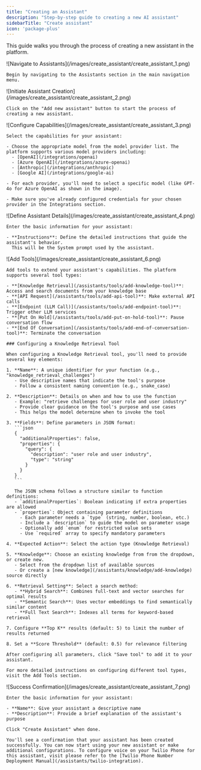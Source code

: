 ```yaml
---
title: "Creating an Assistant"
description: "Step-by-step guide to creating a new AI assistant"
sidebarTitle: "Create assistant"
icon: 'package-plus'
---
```


This guide walks you through the process of creating a new assistant in the platform.

<Steps>
  <Step title="Navigate to Assistants">
    ![Navigate to Assistants](/images/create_assistant/create_assistant_1.png)

    Begin by navigating to the Assistants section in the main navigation menu.

  </Step>

  <Step title="Initiate Assistant Creation">
    ![Initiate Assistant Creation](/images/create_assistant/create_assistant_2.png)

    Click on the "Add new assistant" button to start the process of creating a new assistant.

  </Step>

  <Step title="Configure Capabilities">
    ![Configure Capabilities](/images/create_assistant/create_assistant_3.png)

    Select the capabilities for your assistant:

    - Choose the appropriate model from the model provider list. The platform supports various model providers including:
      - [OpenAI](/integrations/openai)
      - [Azure OpenAI](/integrations/azure-openai)
      - [Anthropic](/integrations/anthropic)
      - [Google AI](/integrations/google-ai)
    
    - For each provider, you'll need to select a specific model (like GPT-4o for Azure OpenAI as shown in the image).
    
    - Make sure you've already configured credentials for your chosen provider in the Integrations section.

  </Step>

  <Step title="Define Assistant Details">
    ![Define Assistant Details](/images/create_assistant/create_assistant_4.png)

    Enter the basic information for your assistant:

    - **Instructions**: Define the detailed instructions that guide the assistant's behavior.
      This will be the System prompt used by the assistant.

  </Step>

  <Step title="Add Tools">
    ![Add Tools](/images/create_assistant/create_assistant_6.png)

    Add tools to extend your assistant's capabilities. The platform supports several tool types:
    
    - **[Knowledge Retrieval](/assistants/tools/add-knowledge-tool)**: Access and search documents from your knowledge base
    - **[API Request](/assistants/tools/add-api-tool)**: Make external API calls
    - **[Endpoint (LLM Call)](/assistants/tools/add-endpoint-tool)**: Trigger other LLM services
    - **[Put On Hold](/assistants/tools/add-put-on-hold-tool)**: Pause conversation flow
    - **[End Of Conversation](/assistants/tools/add-end-of-conversation-tool)**: Terminate the conversation

    ### Configuring a Knowledge Retrieval Tool

    When configuring a Knowledge Retrieval tool, you'll need to provide several key elements:
    
    1. **Name**: A unique identifier for your function (e.g., "knowledge_retrieval_challenges")
       - Use descriptive names that indicate the tool's purpose
       - Follow a consistent naming convention (e.g., snake_case)
    
    2. **Description**: Details on when and how to use the function
       - Example: "retrieve challenges for user role and user industry"
       - Provide clear guidance on the tool's purpose and use cases
       - This helps the model determine when to invoke the tool
    
    3. **Fields**: Define parameters in JSON format:
       ```json
       {
         "additionalProperties": false,
         "properties": {
           "query": {
             "description": "user role and user industry",
             "type": "string"
           }
         }
       }
       ```
       
       The JSON schema follows a structure similar to function definitions:
       - `additionalProperties`: Boolean indicating if extra properties are allowed
       - `properties`: Object containing parameter definitions
         - Each parameter needs a `type` (string, number, boolean, etc.)
         - Include a `description` to guide the model on parameter usage
         - Optionally add `enum` for restricted value sets
         - Use `required` array to specify mandatory parameters
    
    4. **Expected Action**: Select the action type (Knowledge Retrieval)
    
    5. **Knowledge**: Choose an existing knowledge from from the dropdown, or create new.
       - Select from the dropdown list of available sources
       - Or create a [new knowledge](/assistants/knowledge/add-knowledge)  source directly

    6. **Retrieval Setting**: Select a search method:
       - **Hybrid Search**: Combines full-text and vector searches for optimal results
       - **Semantic Search**: Uses vector embeddings to find semantically similar content
       - **Full Text Search**: Indexes all terms for keyword-based retrieval
    
    7. Configure **Top K** results (default: 5) to limit the number of results returned
    
    8. Set a **Score Threshold** (default: 0.5) for relevance filtering

    After configuring all parameters, click "Save tool" to add it to your assistant.

    For more detailed instructions on configuring different tool types, visit the Add Tools section.
  </Step>

  <Step title="Finalise Name">
    ![Success Confirmation](/images/create_assistant/create_assistant_7.png)

    Enter the basic information for your assistant:

    - **Name**: Give your assistant a descriptive name
    - **Description**: Provide a brief explanation of the assistant's purpose

    Click "Create Assistant" when done.

    You'll see a confirmation that your assistant has been created successfully. You can now start using your new assistant or make additional configurations. To configure voice on your Twilio Phone for this assistant, visit please refer to the [Twilio Phone Number Deployment Manual](/assistants/twilio-integration).

  </Step>
</Steps>
